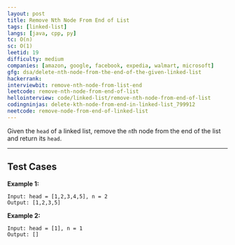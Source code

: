 ```yaml
---
layout: post
title: Remove Nth Node From End of List
tags: [linked-list]
langs: [java, cpp, py]
tc: O(n)
sc: O(1)
leetid: 19
difficulty: medium
companies: [amazon, google, facebook, expedia, walmart, microsoft]
gfg: dsa/delete-nth-node-from-the-end-of-the-given-linked-list
hackerrank: 
interviewbit: remove-nth-node-from-list-end
leetcode: remove-nth-node-from-end-of-list
hellointerview: code/linked-list/remove-nth-node-from-end-of-list
codingninjas: delete-kth-node-from-end-in-linked-list_799912
neetcode: remove-node-from-end-of-linked-list
---
```


Given the `head` of a linked list, remove the `n`th node from the end of the list and return its `head`.

---

## Test Cases

**Example 1:** 
```
Input: head = [1,2,3,4,5], n = 2
Output: [1,2,3,5]
```

**Example 2:** 
```
Input: head = [1], n = 1
Output: []
```